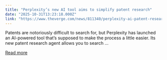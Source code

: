 ```yaml
---
title: "Perplexity’s new AI tool aims to simplify patent research"
date: "2025-10-31T13:23:18.000Z"
link: "https://www.theverge.com/news/811340/perplexity-ai-patent-research-tool"
---
```


Patents are notoriously difficult to search for, but Perplexity has launched an AI-powered tool that’s supposed to make the process a little easier. Its new patent research agent allows you to search ...

[Read more](https://www.theverge.com/news/811340/perplexity-ai-patent-research-tool)
